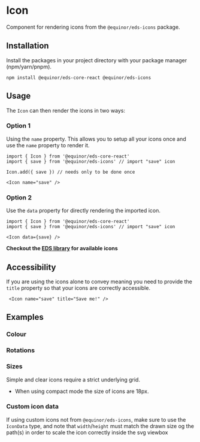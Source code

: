 


# Icon 
Component for rendering icons from the `@equinor/eds-icons` package.

<Links 
    figmaUrl="https://www.figma.com/file/BQjYMxdSdgRkdhKTDDU7L4KU/Assets?node-id=2%3A3"
    documentationUrl="https://eds.equinor.com/0b0c666ab/p/347dd6-system-icons/b/25520a"
    sourceUrl="https://github.com/equinor/design-system/blob/develop/packages/eds-core-react/src/components/Icon/Icon.tsx"
/>

<Primary />
<Controls />

## Installation 

Install the packages in your project directory with your package manager (npm/yarn/pnpm).
```shell
npm install @equinor/eds-core-react @equinor/eds-icons
```

## Usage

The `Icon` can then render the icons in two ways: 

### Option 1 

Using the `name` property. This allows you to setup all your icons once and use the `name` property to render it.
```tsx
import { Icon } from '@equinor/eds-core-react'
import { save } from '@equinor/eds-icons' // import "save" icon

Icon.add({ save }) // needs only to be done once

<Icon name="save" />
```
### Option 2

Use the `data` property for directly rendering the imported icon.
```tsx
import { Icon } from '@equinor/eds-core-react'
import { save } from '@equinor/eds-icons' // import "save" icon

<Icon data={save} />
```
**Checkout the [EDS library](?path=/docs/icons-preview--docs) for available icons**

## Accessibility
If you are using the icons alone to convey meaning you need to provide the `title` property so that your icons are correctly accessible.
```tsx
 <Icon name="save" title="Save me!" />
```
<Canvas of={ComponentStories.Accessibility} />

## Examples

### Colour
<Canvas of={ComponentStories.Color} />


### Rotations
<Canvas of={ComponentStories.Rotations} />


### Sizes
Simple and clear icons require a strict underlying grid.
<ul>
    <li>When using compact mode the size of icons are 18px.</li>
</ul>
<Canvas of={ComponentStories.Sizes} />

### Custom icon data
If using custom icons not from `@equinor/eds-icons`, make sure to use the `IconData` type, and note that `width`/`height` must match the drawn size og the path(s) in order to scale the icon correctly inside the svg viewbox
<Canvas of={ComponentStories.Custom} />





